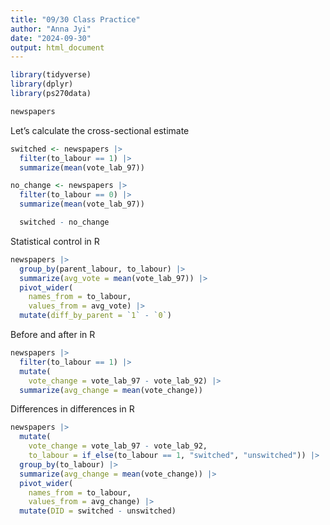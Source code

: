 ```yaml
---
title: "09/30 Class Practice"
author: "Anna Jyi"
date: "2024-09-30"
output: html_document
---
```

```r
library(tidyverse)
library(dplyr)
library(ps270data)
```
```r
newspapers
```

Let's calculate the cross-sectional estimate 
```r
switched <- newspapers |>
  filter(to_labour == 1) |> 
  summarize(mean(vote_lab_97))

no_change <- newspapers |>
  filter(to_labour == 0) |>
  summarize(mean(vote_lab_97))

  switched - no_change 
```

Statistical control in R 
```r
newspapers |>
  group_by(parent_labour, to_labour) |> 
  summarize(avg_vote = mean(vote_lab_97)) |>
  pivot_wider(
    names_from = to_labour, 
    values_from = avg_vote) |>
  mutate(diff_by_parent = `1` - `0`)
```
Before and after in R
```r
newspapers |>
  filter(to_labour == 1) |>
  mutate(
    vote_change = vote_lab_97 - vote_lab_92) |>
  summarize(avg_change = mean(vote_change))
```
Differences in differences in R 
```r
newspapers |>
  mutate(
    vote_change = vote_lab_97 - vote_lab_92, 
    to_labour = if_else(to_labour == 1, "switched", "unswitched")) |>
  group_by(to_labour) |>
  summarize(avg_change = mean(vote_change)) |>
  pivot_wider(
    names_from = to_labour,
    values_from = avg_change) |>
  mutate(DID = switched - unswitched)
```


